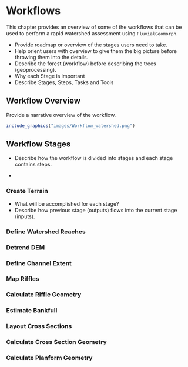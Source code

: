 # Workflows
This chapter provides an overview of some of the workflows that can be used to perform a rapid watershed assessment using `FluvialGeomorph`. 

* Provide roadmap or overview of the stages users need to take. 
* Help orient users with overview to give them the big picture before throwing them into the details. 
* Describe the forest (workflow) before describing the trees (geoprocessing).  
* Why each Stage is important
* Describe Stages, Steps, Tasks and Tools

## Workflow Overview
Provide a narrative overview of the workflow. 
```r
include_graphics("images/Workflow_watershed.png")
```

## Workflow Stages
* Describe how the workflow is divided into stages and each stage contains steps. 

* 

### Create Terrain
* What will be accomplished for each stage?
* Describe how previous stage (outputs) flows into the current stage (inputs). 

### Define Watershed Reaches

### Detrend DEM

### Define Channel Extent

### Map Riffles

### Calculate Riffle Geometry

### Estimate Bankfull

### Layout Cross Sections

### Calculate Cross Section Geometry

### Calculate Planform Geometry

